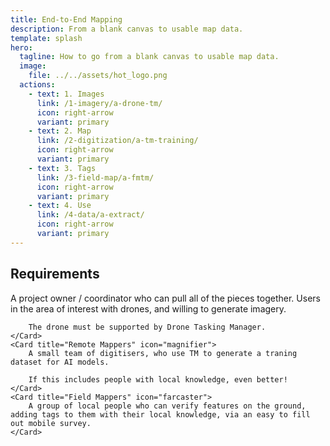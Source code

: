 ```yaml
---
title: End-to-End Mapping
description: From a blank canvas to usable map data.
template: splash
hero:
  tagline: How to go from a blank canvas to usable map data.
  image:
    file: ../../assets/hot_logo.png
  actions:
    - text: 1. Images
      link: /1-imagery/a-drone-tm/
      icon: right-arrow
      variant: primary
    - text: 2. Map
      link: /2-digitization/a-tm-training/
      icon: right-arrow
      variant: primary
    - text: 3. Tags
      link: /3-field-map/a-fmtm/
      icon: right-arrow
      variant: primary
    - text: 4. Use
      link: /4-data/a-extract/
      icon: right-arrow
      variant: primary
---
```



## Requirements

<CardGrid stagger>
	<Card title="Coordinator" icon="laptop">
		A project owner / coordinator who can pull all of the pieces together.
	</Card>
	<Card title="Drone Operators" icon="rocket">
		Users in the area of interest with drones, and willing to generate imagery.
	
		The drone must be supported by Drone Tasking Manager.
	</Card>
	<Card title="Remote Mappers" icon="magnifier">
		A small team of digitisers, who use TM to generate a traning dataset for AI models.
	
		If this includes people with local knowledge, even better!
	</Card>
	<Card title="Field Mappers" icon="farcaster">
		A group of local people who can verify features on the ground, adding tags to them with their local knowledge, via an easy to fill out mobile survey.
	</Card>
</CardGrid>
